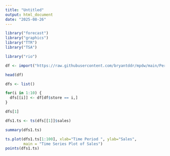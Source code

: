 ```yaml
---
title: "Untitled"
output: html_document
date: "2025-08-26"
---
```


```r
library("forecast")
library("graphics")
library("TTR")
library("TSA")
```
```r
library("rio")

df <- import("https://raw.githubusercontent.com/bryantddr/mpdw/main/Pertemuan%201/Data/store_sales.csv")
```

```r
head(df)
```

```r
dfs <- list()

for(i in 1:10) {
  dfs[[i]] <- df[df$store == i,]
}
```

```r
dfs[1]
```


```r
dfs1.ts <- ts(dfs[[1]]$sales)

summary(dfs1.ts)
```

```r
ts.plot(dfs1.ts[1:100], xlab="Time Period ", ylab="Sales", 
        main = "Time Series Plot of Sales")
points(dfs1.ts)
```




